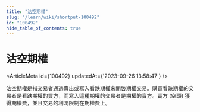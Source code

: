 ```yaml
---
title: "沽空期權"
slug: "/learn/wiki/shortput-100492"
id: "100492"
hide_table_of_contents: true
---
```



# 沽空期權

<ArticleMeta id={100492} updatedAt={'2023-09-26 13:58:47'} />
<div className='border-solid border-b border-t-0 my-4 border-[var(--ifm-color-gray-300)]' />

沽空期權是指交易者通過賣出或寫入看跌期權來開啓期權交易。購買看跌期權的交易者是看跌期權的買方，而寫入這種期權的交易者是期權的賣方。賣方 (空頭) 獲得期權費，並且交易的利潤限制在期權費上。
